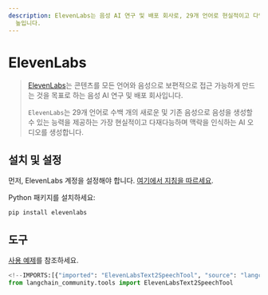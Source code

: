 ```yaml
---
description: ElevenLabs는 음성 AI 연구 및 배포 회사로, 29개 언어로 현실적이고 다양한 AI 음성을 생성하여 콘텐츠 접근성을
  높입니다.
---
```


# ElevenLabs

> [ElevenLabs](https://elevenlabs.io/about)는 콘텐츠를 모든 언어와 음성으로 보편적으로 접근 가능하게 만드는 것을 목표로 하는 음성 AI 연구 및 배포 회사입니다.
> 
> `ElevenLabs`는 29개 언어로 수백 개의 새로운 및 기존 음성으로 음성을 생성할 수 있는 능력을 제공하는 가장 현실적이고 다재다능하며 맥락을 인식하는 AI 오디오를 생성합니다.

## 설치 및 설정

먼저, ElevenLabs 계정을 설정해야 합니다. [여기에서 지침을 따르세요](https://docs.elevenlabs.io/welcome/introduction).

Python 패키지를 설치하세요:

```bash
pip install elevenlabs
```


## 도구

[사용 예제](/docs/integrations/tools/eleven_labs_tts)를 참조하세요.

```python
<!--IMPORTS:[{"imported": "ElevenLabsText2SpeechTool", "source": "langchain_community.tools", "docs": "https://api.python.langchain.com/en/latest/tools/langchain_community.tools.eleven_labs.text2speech.ElevenLabsText2SpeechTool.html", "title": "ElevenLabs"}]-->
from langchain_community.tools import ElevenLabsText2SpeechTool
```